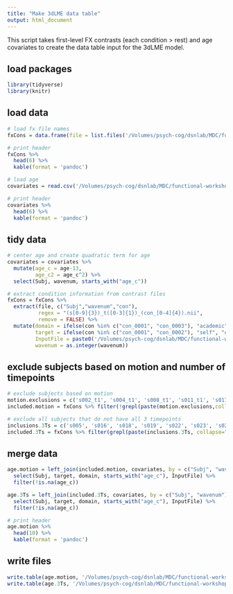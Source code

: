 ```yaml
---
title: "Make 3dLME data table"
output: html_document
---
```


This script takes first-level FX contrasts (each condition > rest) and age covariates to create the data table input for the 3dLME model.

## load packages
```r
library(tidyverse)
library(knitr)
```

## load data
```r
# load fx file names
fxCons = data.frame(file = list.files('/Volumes/psych-cog/dsnlab/MDC/functional-workshop/data/FX_models/')) 

# print header
fxCons %>%
  head(6) %>%
  kable(format = 'pandoc')

# load age
covariates = read.csv('/Volumes/psych-cog/dsnlab/MDC/functional-workshop/data/covariates/age.csv')

# print header
covariates %>%
  head(6) %>%
  kable(format = 'pandoc')
```

## tidy data
```r
# center age and create quadratic term for age
covariates = covariates %>%
  mutate(age_c = age-13,
         age_c2 = age_c^2) %>%
  select(Subj, wavenum, starts_with("age_c"))

# extract condition information from contrast files
fxCons = fxCons %>%
  extract(file, c("Subj","wavenum","con"), 
          regex = "(s[0-9]{3})_t([0-3]{1})_(con_[0-4]{4}).nii", 
          remove = FALSE) %>%
  mutate(domain = ifelse(con %in% c("con_0001", "con_0003"), "academic", "social"),
         target = ifelse(con %in% c("con_0001", "con_0002"), "self", "other"),
         InputFile = paste0('/Volumes/psych-cog/dsnlab/MDC/functional-workshop/data/FX_models/',file),
         wavenum = as.integer(wavenum))
```

## exclude subjects based on motion and number of timepoints
```r
# exclude subjects based on motion
motion.exclusions = c('s002_t1', 's004_t1', 's008_t1', 's011_t1', 's017_t1', 's026_t1', 's033_t2', 's034_t1', 's041_t1', 's044_t1', 's047_t1', 's051_t1', 's054_t1', 's057_t1', 's059_t1', 's061_t1', 's063_t1', 's070_t2', 's074_t1', 's074_t2', 's078_t1', 's084_t1', 's090_t2', 's090_t3', 's094_t1', 's094_t2', 's096_t1')
included.motion = fxCons %>% filter(!grepl(paste(motion.exclusions,collapse="|"), file))

# exclude all subjects that do not have all 3 timepoints
inclusions.3Ts = c('s005', 's016', 's018', 's019', 's022', 's023', 's024', 's029', 's030', 's032', 's035', 's038', 's040', 's042', 's045', 's058', 's064', 's065', 's072', 's073', 's081', 's089')
included.3Ts = fxCons %>% filter(grepl(paste(inclusions.3Ts, collapse="|"), Subj))
```

## merge data
```r
age.motion = left_join(included.motion, covariates, by = c("Subj", "wavenum")) %>%
  select(Subj, target, domain, starts_with("age_c"), InputFile) %>%
  filter(!is.na(age_c))

age.3Ts = left_join(included.3Ts, covariates, by = c("Subj", "wavenum")) %>%
  select(Subj, target, domain, starts_with("age_c"), InputFile) %>%
  filter(!is.na(age_c))

# print header
age.motion %>%
  head(10) %>%
  kable(format = 'pandoc')
```

## write files
```r
write.table(age.motion, '/Volumes/psych-cog/dsnlab/MDC/functional-workshop/code/RX_comparison/AFNI/model_all.txt', sep = "\t", quote=FALSE, row.names = FALSE)
write.table(age.3Ts, '/Volumes/psych-cog/dsnlab/MDC/functional-workshop/code/RX_comparison/AFNI/model_3Ts.txt', sep = "\t", quote=FALSE, row.names = FALSE)
```
